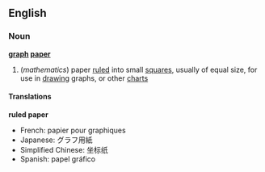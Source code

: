 ==English==
{{wikipedia}}
===Noun===
'''[[graph]] [[paper]]'''
#(''mathematics'') paper [[ruled]] into small [[square]]s, usually of equal size, for use in [[drawing]] graphs, or other [[chart]]s

====Translations====

'''ruled paper'''
{{Top}}
*French: papier pour graphiques
*Japanese: グラフ用紙
*Simplified Chinese: 坐标纸
*Spanish: papel gráfico